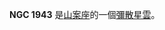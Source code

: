 {{NGCInfoBox|NGCID=NGC 1943|發現者=詹姆士·丹露帕|發現日期=1826年9月24日|其他編號=ESO 56-SC114|曆元=J2000.0|赤經=5時22分28.8秒
|赤緯=-70°9'18"|星座=山案座|星體=彌散星雲|星等=|表面亮度=|藍等=12}}

'''NGC 1943''' 是[[山案座|山案座]]的一個[[彌散星雲|彌散星雲]]。

{{NGCReference|1943}}